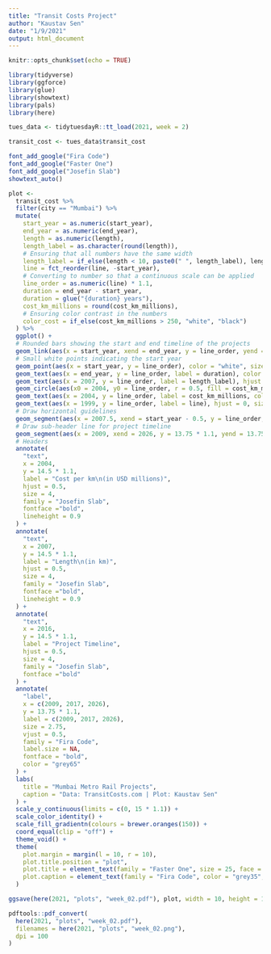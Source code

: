 ```yaml
---
title: "Transit Costs Project"
author: "Kaustav Sen"
date: "1/9/2021"
output: html_document
---
```


```r
knitr::opts_chunk$set(echo = TRUE)
```

```r
library(tidyverse)
library(ggforce)
library(glue)
library(showtext)
library(pals)
library(here)
```

```r
tues_data <- tidytuesdayR::tt_load(2021, week = 2)

transit_cost <- tues_data$transit_cost
```

```r
font_add_google("Fira Code")
font_add_google("Faster One")
font_add_google("Josefin Slab")
showtext_auto()
```

```r
plot <- 
  transit_cost %>% 
  filter(city == "Mumbai") %>% 
  mutate(
    start_year = as.numeric(start_year),
    end_year = as.numeric(end_year),
    length = as.numeric(length),
    length_label = as.character(round(length)),
    # Ensuring that all numbers have the same width
    length_label = if_else(length < 10, paste0(" ", length_label), length_label),
    line = fct_reorder(line, -start_year),
    # Converting to number so that a continuous scale can be applied
    line_order = as.numeric(line) * 1.1,
    duration = end_year - start_year,
    duration = glue("{duration} years"),
    cost_km_millions = round(cost_km_millions),
    # Ensuring color contrast in the numbers
    color_cost = if_else(cost_km_millions > 250, "white", "black")
  ) %>% 
  ggplot() +
  # Rounded bars showing the start and end timeline of the projects
  geom_link(aes(x = start_year, xend = end_year, y = line_order, yend = line_order), size = 7, lineend = "round", color = "#B34660") +
  # Small white points indicating the start year
  geom_point(aes(x = start_year, y = line_order), color = "white", size = 3) +
  geom_text(aes(x = end_year, y = line_order, label = duration), color = "white", hjust = 1, size = 3, family = "Fira Code", fontface = "bold") +
  geom_text(aes(x = 2007, y = line_order, label = length_label), hjust = 0.5, size = 3.5, family = "Fira Code") +
  geom_circle(aes(x0 = 2004, y0 = line_order, r = 0.5, fill = cost_km_millions), color = NA, show.legend = FALSE) +
  geom_text(aes(x = 2004, y = line_order, label = cost_km_millions, color = color_cost), hjust = 0.5, size = 3.5, family = "Fira Code") +
  geom_text(aes(x = 1999, y = line_order, label = line), hjust = 0, size = 4, family = "Josefin Slab", fontface = "italic") +
  # Draw horizontal guidelines
  geom_segment(aes(x = 2007.5, xend = start_year - 0.5, y = line_order, yend = line_order), size = 0.25, color = "grey85") +
  # Draw sub-header line for project timeline
  geom_segment(aes(x = 2009, xend = 2026, y = 13.75 * 1.1, yend = 13.75 * 1.1), size = 0.25, color = "grey85") +
  # Headers
  annotate(
    "text", 
    x = 2004, 
    y = 14.5 * 1.1, 
    label = "Cost per km\n(in USD millions)", 
    hjust = 0.5, 
    size = 4, 
    family = "Josefin Slab", 
    fontface ="bold",
    lineheight = 0.9
  ) +
  annotate(
    "text", 
    x = 2007, 
    y = 14.5 * 1.1, 
    label = "Length\n(in km)", 
    hjust = 0.5, 
    size = 4, 
    family = "Josefin Slab", 
    fontface ="bold",
    lineheight = 0.9 
  ) +
  annotate(
    "text", 
    x = 2016, 
    y = 14.5 * 1.1, 
    label = "Project Timeline", 
    hjust = 0.5, 
    size = 4, 
    family = "Josefin Slab", 
    fontface ="bold"
  ) +
  annotate(
    "label", 
    x = c(2009, 2017, 2026), 
    y = 13.75 * 1.1, 
    label = c(2009, 2017, 2026), 
    size = 2.75, 
    vjust = 0.5, 
    family = "Fira Code", 
    label.size = NA, 
    fontface = "bold", 
    color = "grey65"
  ) +
  labs(
    title = "Mumbai Metro Rail Projects",
    caption = "Data: TransitCosts.com | Plot: Kaustav Sen"
  ) +
  scale_y_continuous(limits = c(0, 15 * 1.1)) +
  scale_color_identity() +
  scale_fill_gradientn(colours = brewer.oranges(150)) +
  coord_equal(clip = "off") +
  theme_void() +
  theme(
    plot.margin = margin(l = 10, r = 10),
    plot.title.position = "plot",
    plot.title = element_text(family = "Faster One", size = 25, face = "bold", hjust = 0.5),
    plot.caption = element_text(family = "Fira Code", color = "grey35", size = 9)
  )

ggsave(here(2021, "plots", "week_02.pdf"), plot, width = 10, height = 10, device = cairo_pdf)

pdftools::pdf_convert(
  here(2021, "plots", "week_02.pdf"),
  filenames = here(2021, "plots", "week_02.png"),
  dpi = 100
)
```
